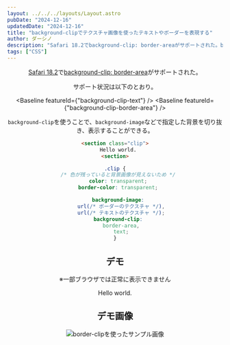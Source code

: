 ```yaml
---
layout: ../../../layouts/Layout.astro
pubDate: "2024-12-16"
updatedDate: "2024-12-16"
title: "background-clipでテクスチャ画像を使ったテキストやボーダーを表現する"
author: ダーシノ
description: "Safari 18.2でbackground-clip: border-areaがサポートされた。background-clipを使うことで、background-imageなどで指定した背景を切り抜き、表示することができる。"
tags: ["CSS"]
---
```



<Header {...frontmatter} />

[Safari 18.2](https://webkit.org/blog/16301/webkit-features-in-safari-18-2/)で[background-clip: border-area](https://developer.mozilla.org/ja/docs/Web/CSS/background-clip)がサポートされた。

サポート状況は以下のとおり。

<Baseline featureId={"background-clip-text"} />
<Baseline featureId={"background-clip-border-area"} />

`background-clip`を使うことで、`background-image`などで指定した背景を切り抜き、表示することができる。

```html
<section class="clip">
  Hello world.
<section>
```

```css
.clip {
  /* 色が残っていると背景画像が見えないため */
  color: transparent;
  border-color: transparent;

  background-image:
    url(/* ボーダーのテクスチャ */),
    url(/* テキストのテクスチャ */);
  background-clip:
    border-area,
    text;
}
```

## デモ

※一部ブラウザでは正常に表示できません

<section id="demo">
  <div class="clip">
    Hello world.
  </div>
</section>

<style>{`
#demo {
  .clip {
    text-align: center;
    font-size: 5rem;
    color: transparent;
    border: 50px solid transparent;
    background-image:
      url(https://github.com/user-attachments/assets/46644010-2592-4bc9-ab6f-576d42c669f1),
      url(https://github.com/user-attachments/assets/b1a5f111-6814-42eb-ad5e-2687e4c3f0e0);
    background-clip: border-area, text;
    background-size: cover;
    background-origin: border-box;
    border-radius: 10px; 
  }
}
`}</style>

## デモ画像

![border-clipを使ったサンプル画像](./_demo.png)
